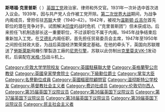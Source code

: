 {{Unreferenced|time=2020-07-05T13:21:56+00:00}}
{{Infobox officeholder
 | honorific-prefix = [[The_Right_Honourable|The Right Honourable]]
 | birth_name = Richard Stafford Cripps<ref name="frs" /><br/>斯塔福·克里普斯
 | name = Sir Stafford Cripps
 | honorific-suffix = {{postnominals|country=GBR|size=100%|CH|QC|FRS}}
 | image = Stafford Cripps 1947.jpg
 | order1 = [[財政大臣_(英國)|財政大臣 (英國)]]
 | term_start1 = 1947年11月13日
 | term_end1 = 1950年10月19日
 | primeminister1 = [[克莱门特·艾德礼|克莱门特·艾德礼]]
 | predecessor1 = [[休·道尔顿|休·道尔顿]]
 | successor1 = [[休·蓋茨克|休·蓋茨克]]
 | order2 = {{tsl|en|Secretary of State for Economic Affairs||Minister for Economic Affairs}}
 | term_start2 = 1947年9月29日
 | term_end2 = 1947年11月13日
 | primeminister2 = [[克莱门特·艾德礼|克莱门特·艾德礼]]
 | predecessor2 = ''New creation''
 | successor2 = ''Post abolished'' (Trial post)
 | order3 = [[貿易局主席|貿易局主席]]
 | term_start3    = 1945年7月27日
 | term_end3      = 1947年9月29日
 | primeminister3 = [[克萊曼·艾德禮|克萊曼·艾德禮]]
 | predecessor3   = [[Oliver_Lyttelton,_1st_Viscount_Chandos|Oliver Lyttelton]]
 | successor3     = [[哈羅德·威爾遜|哈羅德·威爾遜]]
 | order4         = [[Minister_of_Aircraft_Production|Minister of Aircraft Production]]
 | term_start4    = 1942年11月22日
 | term_end4      = 1945年5月25日
 | primeminister4 = [[溫斯頓·邱吉爾|溫斯頓·邱吉爾]]
 | predecessor4   = [[约翰·杰斯廷·卢埃林|约翰·杰斯廷·卢埃林]]
 | successor4     = {{tsl|en|Ernest Brown (MP)||Ernest Brown}}
 | order5         = [[下議院領袖|下議院領袖]]<br />[[Lord_Privy_Seal|Lord Privy Seal]]
 | term_start5    = 1942年2月19日
 | term_end5      = 1942年11月22日
 | primeminister5 = [[溫斯頓·邱吉爾|溫斯頓·邱吉爾]]
 | predecessor5   = [[溫斯頓·邱吉爾|溫斯頓·邱吉爾]] <small>(as Leader of the House of Commons)</small> <br /> [[Clement_Attlee|Clement Attlee]]<small><br />(as Lord Privy Seal)</small>
 | successor5     = [[安東尼·艾登|安東尼·艾登]] <small><br />(as Leader of the House of Commons)</small> <br /> [[Robert_Gascoyne-Cecil,_5th_Marquess_of_Salisbury|Robert Gascoyne-Cecil]]<small><br />(as Lord Privy Seal)</small>
 | order6         = [[Solicitor_General_for_England_and_Wales|Solicitor General for England and Wales]]
 | term_start6    = 1930年10月22日
 | term_end6      = 1931年8月24日
 | primeminister6 = [[Ramsay_MacDonald|James Ramsay MacDonald]]
 | predecessor6   = [[James_Melville_(politician)|James Melville]]
 | successor6     = [[Thomas_Inskip,_1st_Viscount_Caldecote|Thomas Inskip]]
 | office7        = [[Member_of_Parliament_(United_Kingdom)|Member of Parliament]] <br /> for [[Bristol_South_East_(UK_Parliament_constituency)|Bristol South East]]<br /><small>[[Bristol_East_(UK_Parliament_constituency)|Bristol East]] (1931–1950)</small>
 | term_start7    = 1931年1月16日
 | term_end7      = 1950年10月25日
 | predecessor7   = [[Walter_John_Baker|Walter John Baker]]
 | successor7     = [[Tony_Benn|Tony Benn]]
 | birth_date     = {{birth date|1889|4|24|df=y}}
 | death_date     = {{death date and age|1952|4|21|1889|4|24|df=y}}
 | birth_place    = {{UK}}[[倫敦|倫敦]][[車路士_(倫敦)|車路士]]
 | death_place    = {{flag|Switzerland}}[[蘇黎世|蘇黎世]]
 | alma_mater     = [[University_College_London|University College London]]
 | party          = [[英國工黨|英國工黨]]
 | spouse         = Dame [[Isobel_Cripps|Isobel Cripps]]
 | children       = 4名 包括 [[Peggy_Cripps|Peggy Cripps]]
 | parents        = [[Charles_Cripps|Charles Cripps]]<br />Theresa Potter
}}

'''斯塔福·克里普斯'''（{{lang-en|Richard Stafford Cripps}}  {{bd|1889年|4月24日|1952年|4月21日}}）[[英国|英国]][[工党|工党]]政治家、律师和外交官。1931年一次补选中首次进入议会。1939年，因与共产党人合作被工党开除。[[第二次世界大战|第二次世界大战]]期间，为战争内阁成员，曾担任驻[[苏联|苏联]]大使（1940–42）。1942年，被视为[[温斯顿·丘吉尔|温斯顿·丘吉尔]]首先职位的潜在竞争对手。试图解决[[印度|印度]]的战时危机（“克里普斯团”）但未获成功。后来担任飞机制造部长这一重要职位，不过该职位不属于内阁。1945年战争结束后重新加入工党。在[[艾德礼|艾德礼]]内阁任职，首先担任贸易委员会主席，1947年至1950年之间担任财政大臣，为战后英国经济繁荣奠定基础。在他的牵头下，英国向苏联赠送了[[罗尔斯·罗伊斯股份有限公司|勞斯萊斯]]飛機引擎製造工廠的[[尼恩引擎|尼恩引擎]]，苏联以此仿制出[[克里莫夫VK-1|克里莫夫VK-1]]发动机，后装配在[[米格-15|米格-15]]战斗机上。

{{normdaten}}
{{DEFAULTSORT:cripps}}
[[Category:伦敦大学学院校友|Category:伦敦大学学院校友]]
[[Category:英國駐蘇聯大使|Category:英國駐蘇聯大使]]
[[Category:英格蘭聖公宗教徒|Category:英格蘭聖公宗教徒]]
[[Category:英國皇家學會院士|Category:英國皇家學會院士]]
[[Category:下級勳位爵士|Category:下級勳位爵士]]
[[Category:掌玺大臣|Category:掌玺大臣]]
[[Category:名譽勳位成員|Category:名譽勳位成員]]
[[Category:英國樞密院顧問官|Category:英國樞密院顧問官]]
[[Category:温彻斯特公学校友|Category:温彻斯特公学校友]]
[[Category:基督教社会主义者|Category:基督教社会主义者]]
[[Category:费边社成员|Category:费边社成员]]
[[Category:伦敦切尔西人|Category:伦敦切尔西人]]
[[Category:第35届英国下议院议员|Category:第35届英国下议院议员]]
[[Category:第36届英国下议院议员|Category:第36届英国下议院议员]]
[[Category:第37届英国下议院议员|Category:第37届英国下议院议员]]
[[Category:第38届英国下议院议员|Category:第38届英国下议院议员]]
[[Category:第39届英国下议院议员|Category:第39届英国下议院议员]]
[[Category:民主社会主义者|Category:民主社会主义者]]